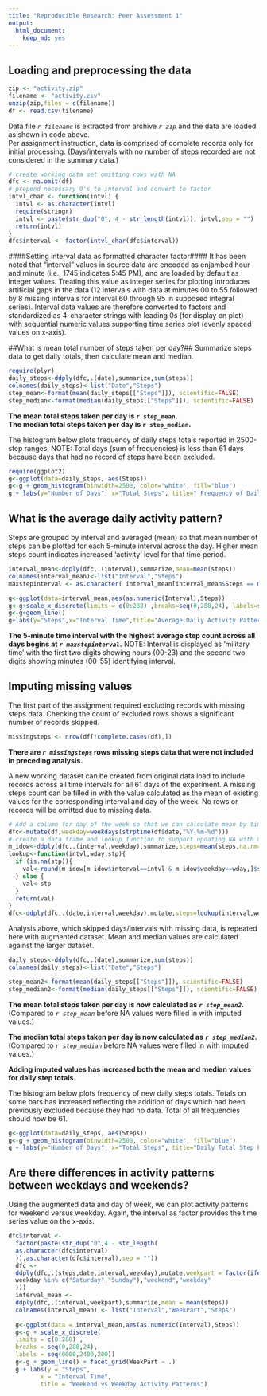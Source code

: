 ```yaml
---
title: "Reproducible Research: Peer Assessment 1"
output: 
  html_document: 
    keep_md: yes
---
```


## Loading and preprocessing the data  
```r
zip <- "activity.zip"
filename <- "activity.csv"
unzip(zip,files = c(filename))
df <- read.csv(filename)
```
Data file *`r filename`* is extracted from archive *`r zip`* and the data are loaded as shown in code above.  
Per assignment instruction, data is comprised of complete records only for initial processing. (Days/intervals with no number of steps recorded are not considered in the summary data.)  
```r
# create working data set omitting rows with NA
dfc <- na.omit(df)
# prepend necessary 0's to interval and convert to factor
intvl_char <- function(intvl) {
  intvl <- as.character(intvl)
  require(stringr)
  intvl <- paste(str_dup("0", 4 - str_length(intvl)), intvl,sep = "")
  return(intvl)
}
dfc$interval <- factor(intvl_char(dfc$interval))
```
####Setting interval data as formatted character factor####
It has been noted that "interval" values in source data are encoded as enjambed hour and minute (i.e., 1745 indicates 5:45 PM), and are loaded by default as integer values. Treating this value as integer series for plotting introduces artificial gaps in the data (12 intervals with data at minutes 00 to 55 followed by 8  missing intervals for interval 60 through 95 in supposed integral series). Interval data values are therefore converted to factors and standardized as 4-character strings with leading 0s (for display on plot) with sequential numeric values supporting time series plot (evenly spaced values on x-axis). 

##What is mean total number of steps taken per day?##
Summarize steps data to get daily totals, then calculate mean and median.
```r
require(plyr)
daily_steps<-ddply(dfc,.(date),summarize,sum(steps))
colnames(daily_steps)<-list("Date","Steps")
step_mean<-format(mean(daily_steps[["Steps"]]), scientific=FALSE)
step_median<-format(median(daily_steps[["Steps"]]), scientific=FALSE)
```
**The mean total steps taken per day is `r step_mean`.**  
**The median total steps taken per day is `r step_median`.**  
  
The histogram below plots frequency of daily steps totals reported in 2500-step ranges. NOTE: Total days (sum of frequencies) is less than 61 days because days that had no record of steps have been excluded.
```r
require(ggplot2)
g<-ggplot(data=daily_steps, aes(Steps)) 
g<-g + geom_histogram(binwidth=2500, color="white", fill="blue")
g + labs(y="Number of Days", x="Total Steps", title=" Frequency of Daily Steps Totals")

```

## What is the average daily activity pattern? 
Steps are grouped by interval and averaged (mean) so that mean number of steps can be plotted for each 5-minute interval across the day. Higher mean steps count indicates increased 'activity' level for that time period. 
```r
interval_mean<-ddply(dfc,.(interval),summarize,mean=mean(steps))
colnames(interval_mean)<-list("Interval","Steps")
maxstepinterval <- as.character( interval_mean[interval_mean$Steps == max(interval_mean$Steps), ]$Interval)

g<-ggplot(data=interval_mean,aes(as.numeric(Interval),Steps))
g<-g+scale_x_discrete(limits = c(0:288) ,breaks=seq(0,288,24), labels=seq(0000,2400,200)) 
g<-g+geom_line() 
g+labs(y="Steps",x="Interval Time",title="Average Daily Activity Pattern")

```
  
**The 5-minute time interval with the highest average step count across all days begins at *`r maxstepinterval`*.** NOTE: Interval is displayed as 'military time' with the first two digits showing hours (00-23) and the second two digits showing minutes (00-55) identifying interval.  

## Imputing missing values
The first part of the assignment required excluding records with missing steps data. Checking the count of excluded rows shows a significant number of records skipped.
```r
missingsteps <- nrow(df[!complete.cases(df),])
```
**There are *`r missingsteps`* rows missing steps data that were not included in preceding analysis.**

A new working dataset can be created from original data load to include records across all time intervals for all 61 days of the experiment. A missing steps count can be filled in with the value calculated as the mean of existing values for the corresponding interval and day of the week. No rows or records will be omitted due to missing data.
```r
# Add a column for day of the week so that we can calculate mean by time interval and day of week
dfc<-mutate(df,weekday=weekdays(strptime(df$date,"%Y-%m-%d")))
# create a data frame and lookup function to support updating NA with mean value for specified day of week and interval 
m_idow<-ddply(dfc,.(interval,weekday),summarize,steps=mean(steps,na.rm=TRUE))
lookup<-function(intvl,wday,stp){
  if (is.na(stp)){
    val<-round(m_idow[m_idow$interval==intvl & m_idow$weekday==wday,]$steps)
  } else { 
    val<-stp
  }
  return(val)
}
dfc<-ddply(dfc,.(date,interval,weekday),mutate,steps=lookup(interval,weekday,steps))
```  
Analysis above, which skipped days/intervals with missing data, is repeated here with augmented dataset. Mean and median values are calculated against the larger dataset.
```r
daily_steps<-ddply(dfc,.(date),summarize,sum(steps))
colnames(daily_steps)<-list("Date","Steps")

step_mean2<-format(mean(daily_steps[["Steps"]]), scientific=FALSE)
step_median2<-format(median(daily_steps[["Steps"]]), scientific=FALSE)

```  
**The mean total steps taken per day is now calculated as *`r step_mean2`*.** (Compared to *`r step_mean`* before NA values were filled in with imputed values.)

**The median total steps taken per day is now calculated as *`r step_median2`*.** (Compared to *`r step_median`* before NA values were filled in with imputed values.)

**Adding imputed values has increased both the mean and median values for daily step totals.**

The histogram below plots frequency of new daily steps totals. Totals on some bars has increased reflecting the addition of days which had been previously excluded because they had no data. Total of all frequencies should now be 61.  

```r
g<-ggplot(data=daily_steps, aes(Steps)) 
g<-g + geom_histogram(binwidth=2500, color="white", fill="blue") 
g + labs(y="Number of Days", x="Total Steps", title="Daily Total Step Frequency (with imputed data)")
```

## Are there differences in activity patterns between weekdays and weekends?
Using the augmented data and day of week, we can plot activity patterns for weekend versus weekday. Again, the interval as factor provides the time series value on the x-axis.
```r
dfc$interval <-
  factor(paste(str_dup("0",4 - str_length(
  as.character(dfc$interval)
  )),as.character(dfc$interval),sep = ""))
  dfc <-
  ddply(dfc,.(steps,date,interval,weekday),mutate,weekpart = factor(ifelse(
  weekday %in% c("Saturday","Sunday"),"weekend","weekday"
  )))
  interval_mean <-
  ddply(dfc,.(interval,weekpart),summarize,mean = mean(steps))
  colnames(interval_mean) <- list("Interval","WeekPart","Steps")
  
  g<-ggplot(data = interval_mean,aes(as.numeric(Interval),Steps)) 
  g<-g + scale_x_discrete(
  limits = c(0:288) ,
  breaks = seq(0,288,24),
  labels = seq(0000,2400,200)) 
  g<-g + geom_line() + facet_grid(WeekPart ~ .)
  g + labs(y = "Steps",
         x = "Interval Time",
         title = "Weekend vs Weekday Activity Patterns")
```
